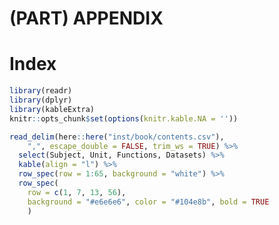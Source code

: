 
# (PART) APPENDIX {-}

# Index {#contents}

```r
library(readr)
library(dplyr)
library(kableExtra)
knitr::opts_chunk$set(options(knitr.kable.NA = ''))
```

```r
read_delim(here::here("inst/book/contents.csv"), 
    ",", escape_double = FALSE, trim_ws = TRUE) %>%
  select(Subject, Unit, Functions, Datasets) %>%
  kable(align = "l") %>%
  row_spec(row = 1:65, background = "white") %>%
  row_spec(
    row = c(1, 7, 13, 56),
    background = "#e6e6e6", color = "#104e8b", bold = TRUE
    )
```

